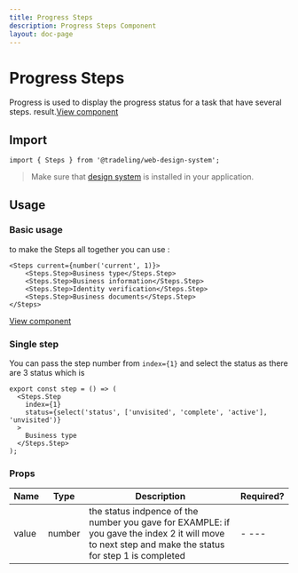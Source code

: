 ```yaml
---
title: Progress Steps
description: Progress Steps Component
layout: doc-page
---
```


# Progress Steps

Progress is used to display the progress status for a task that have several
steps.
result.[View component](https://design-system.tradelingdev.com/?path=/story/progress-steps--step)

## Import

```
import { Steps } from '@tradeling/web-design-system';
```

> Make sure that [design system](https://github.com/tradeling/web-design-system)
> is installed in your application.

## Usage

### Basic usage

to make the Steps all together you can use :

```
<Steps current={number('current', 1)}>
    <Steps.Step>Business type</Steps.Step>
    <Steps.Step>Business information</Steps.Step>
    <Steps.Step>Identity verification</Steps.Step>
    <Steps.Step>Business documents</Steps.Step>
</Steps>
```

[View component](https://design-system.tradelingdev.com/?path=/story/progress-steps--step)

### Single step

You can pass the step number from `index={1}` and select the status as there are
3 status which is

```
export const step = () => (
  <Steps.Step
    index={1}
    status={select('status', ['unvisited', 'complete', 'active'], 'unvisited')}
  >
    Business type
  </Steps.Step>
);
```

### Props

| Name  | Type   | Description                                                                                                                                           | Required? |
| ----- | ------ | ----------------------------------------------------------------------------------------------------------------------------------------------------- | --------- |
| value | number | the status indpence of the number you gave for EXAMPLE: if you gave the index 2 it will move to next step and make the status for step 1 is completed | - ---     |
